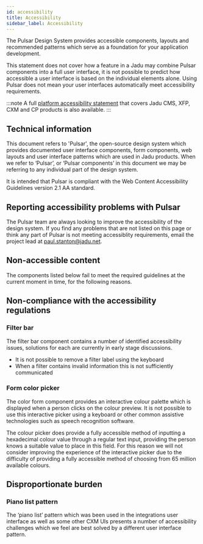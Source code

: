 ```yaml
---
id: accessibility
title: Accessibility
sidebar_label: Accessibility
---
```


The Pulsar Design System provides accessible components, layouts and recommended patterns which serve as a foundation for your application development.

This statement does not cover how a feature in a Jadu may combine Pulsar components into a full user interface, it is not possible to predict how accessible a user interface is based on the individual elements alone. Using Pulsar does not mean your user interfaces automatically meet accessibility requirements.

:::note
A full [platform accessibility statement](https://www.jadu.net/info/20000/solutions/24/platform_accessibility_statement) that covers Jadu CMS, XFP, CXM and CP products is also available.
:::

## Technical information

This document refers to 'Pulsar', the open-source design system which provides documented user interface components, form components, web layouts and user interface patterns which are used in Jadu products. When we refer to ‘Pulsar’, or ‘Pulsar components’ in this document we may be referring to any individual part of the design system.

It is intended that Pulsar is compliant with the Web Content Accessibility Guidelines version 2.1 AA standard.

## Reporting accessibility problems with Pulsar

The Pulsar team are always looking to improve the accessibility of the design system. If you find any problems that are not listed on this page or think any part of Pulsar is not meeting accessiblity requirements, email the project lead at <a mailto="paul.stanton@jadu.net">paul.stanton@jadu.net</a>.

## Non-accessible content

The components listed below fail to meet the required guidelines at the current moment in time, for the following reasons.

## Non-compliance with the accessibility regulations

### Filter bar

The filter bar component contains a number of identified accessibility issues, solutions for each are currently in early stage discussions.

* It is not possible to remove a filter label using the keyboard
* When a filter contains invalid information this is not sufficiently communicated

### Form color picker

The color form component provides an interactive colour palette which is displayed when a person clicks on the colour preview. It is not possible to use this interactive picker using a keyboard or other common assistive technologies such as speech recognition software.

The colour picker does provide a fully accessible method of inputting a hexadecimal colour value through a regular text input, providing the person knows a suitable value to place in this field. For this reason we will not consider improving the experience of the interactive picker due to the difficulty of providing a fully accessible method of choosing from 65 million available colours.

## Disproportionate burden

### Piano list pattern

The ‘piano list’ pattern which was been used in the integrations user interface as well as some other CXM UIs presents a number of accessibility challenges which we feel are best solved by a different user interface pattern.